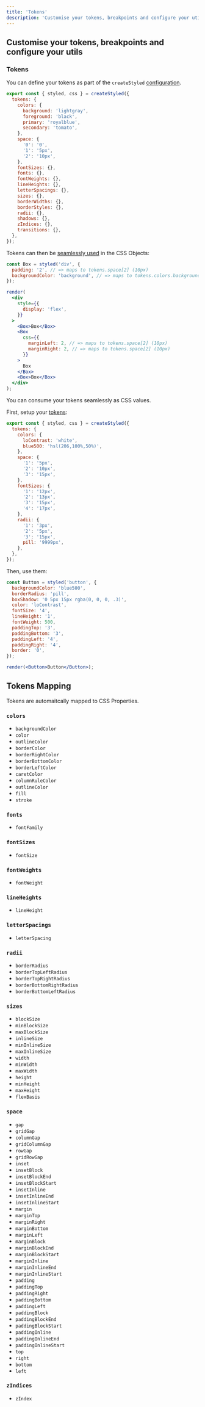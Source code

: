 ```yaml
---
title: 'Tokens'
description: 'Customise your tokens, breakpoints and configure your utils.'
---
```


## Customise your tokens, breakpoints and configure your utils

### Tokens
You can define your tokens as part of the `createStyled` [configuration](/docs/configuration).

```jsx
export const { styled, css } = createStyled({
  tokens: {
    colors: {
      background: 'lightgray',
      foreground: 'black',
      primary: 'royalblue',
      secondary: 'tomato',
    },
    space: {
      '0': '0',
      '1': '5px',
      '2': '10px',
    },
    fontSizes: {},
    fonts: {},
    fontWeights: {},
    lineHeights: {},
    letterSpacings: {},
    sizes: {},
    borderWidths: {},
    borderStyles: {},
    radii: {},
    shadows: {},
    zIndices: {},
    transitions: {},
  },
});
```

Tokens can then be [seamlessly used](/docs/token-aware-values#tokens-mapping) in the CSS Objects:

```jsx live manual
const Box = styled('div', {
  padding: '2', // => maps to tokens.space[2] (10px)
  backgroundColor: 'background', // => maps to tokens.colors.background (lightgray)
});

render(
  <div
    style={{
      display: 'flex',
    }}
  >
    <Box>Box</Box>
    <Box
      css={{
        marginLeft: 2, // => maps to tokens.space[2] (10px)
        marginRight: 2, // => maps to tokens.space[2] (10px)
      }}
    >
      Box
    </Box>
    <Box>Box</Box>
  </div>
);
```




You can consume your tokens seamlessly as CSS values.

First, setup your [tokens](/docs/tokens):

```jsx
export const { styled, css } = createStyled({
  tokens: {
    colors: {
      loContrast: 'white',
      blue500: 'hsl(206,100%,50%)',
    },
    space: {
      '1': '5px',
      '2': '10px',
      '3': '15px',
    },
    fontSizes: {
      '1': '12px',
      '2': '13px',
      '3': '15px',
      '4': '17px',
    },
    radii: {
      '1': '3px',
      '2': '5px',
      '3': '15px',
      pill: '9999px',
    },
  },
});
```

Then, use them:

```jsx live manual
const Button = styled('button', {
  backgroundColor: 'blue500',
  borderRadius: 'pill',
  boxShadow: '0 5px 15px rgba(0, 0, 0, .3)',
  color: 'loContrast',
  fontSize: '4',
  lineHeight: '1',
  fontWeight: 500,
  paddingTop: '3',
  paddingBottom: '3',
  paddingLeft: '4',
  paddingRight: '4',
  border: '0',
});

render(<Button>Button</Button>);
```

## Tokens Mapping

Tokens are automaitcally mapped to CSS Properties.

### `colors`

- `backgroundColor`
- `color`
- `outlineColor`
- `borderColor`
- `borderRightColor`
- `borderBottomColor`
- `borderLeftColor`
- `caretColor`
- `columnRuleColor`
- `outlineColor`
- `fill`
- `stroke`

### `fonts`

- `fontFamily`

### `fontSizes`

- `fontSize`

### `fontWeights`

- `fontWeight`

### `lineHeights`

- `lineHeight`

### `letterSpacings`

- `letterSpacing`

### `radii`

- `borderRadius`
- `borderTopLeftRadius`
- `borderTopRightRadius`
- `borderBottomRightRadius`
- `borderBottomLeftRadius`

### `sizes`

- `blockSize`
- `minBlockSize`
- `maxBlockSize`
- `inlineSize`
- `minInlineSize`
- `maxInlineSize`
- `width`
- `minWidth`
- `maxWidth`
- `height`
- `minHeight`
- `maxHeight`
- `flexBasis`

### `space`

- `gap`
- `gridGap`
- `columnGap`
- `gridColumnGap`
- `rowGap`
- `gridRowGap`
- `inset`
- `insetBlock`
- `insetBlockEnd`
- `insetBlockStart`
- `insetInline`
- `insetInlineEnd`
- `insetInlineStart`
- `margin`
- `marginTop`
- `marginRight`
- `marginBottom`
- `marginLeft`
- `marginBlock`
- `marginBlockEnd`
- `marginBlockStart`
- `marginInline`
- `marginInlineEnd`
- `marginInlineStart`
- `padding`
- `paddingTop`
- `paddingRight`
- `paddingBottom`
- `paddingLeft`
- `paddingBlock`
- `paddingBlockEnd`
- `paddingBlockStart`
- `paddingInline`
- `paddingInlineEnd`
- `paddingInlineStart`
- `top`
- `right`
- `bottom`
- `left`

### `zIndices`

- `zIndex`





